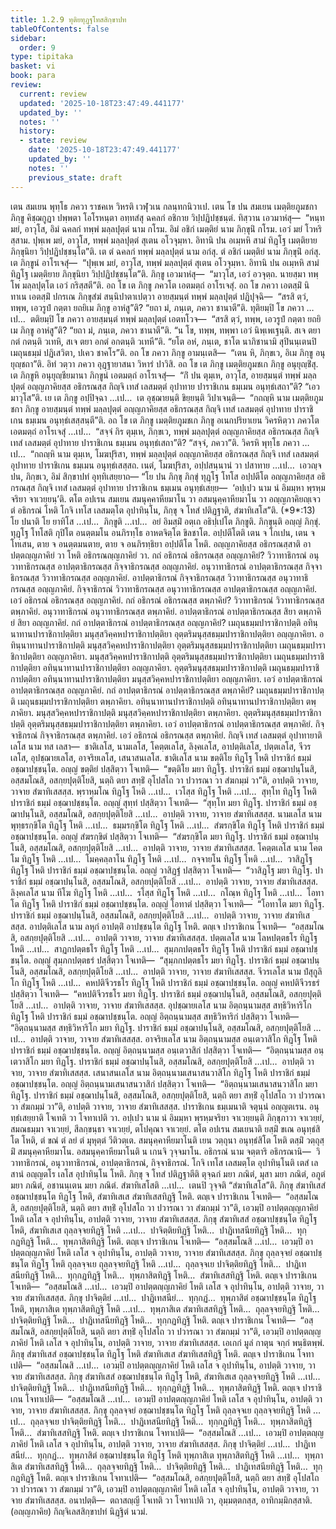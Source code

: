 ```yaml
---
title: 1.2.9 ทุติยทุฏฺฐโทสสิกฺขาปท
tableOfContents: false
sidebar:
  order: 9
type: tipitaka
basket: vi
book: para
review:
  current: review
  updated: '2025-10-18T23:47:49.441177'
  updated_by: ''
  notes: ''
  history:
  - state: review
    date: '2025-10-18T23:47:49.441177'
    updated_by: ''
    notes: ''
    previous_state: draft
---
```



<DynamicBreadcrumb />


<ReviewStatus review={frontmatter.review} showDetails={true} />

<HypothesisAnnotation frontmatter={frontmatter} />

<Division number="391" book="para" e="ch" v="1" p="255">

<Paragraph number="1626" book="para">
เตน สมเยน พุทฺโธ ภควา ราชคเห วิหรติ เวฬุวเน กลนฺทกนิวาเป. เตน โข ปน สมเยน เมตฺติยภูมชกา ภิกฺขู คิชฺฌกูฏา ปพฺพตา โอโรหนฺตา อทฺทสํสุ ฉคลกํ อชิกาย วิปฺปฏิปชฺชนฺตํ. ทิสฺวาน เอวมาหํสุ—  “หนฺท มยํ, อาวุโส, อิมํ ฉคลกํ ทพฺพํ มลฺลปุตฺตํ นาม กโรม. อิมํ อชิกํ เมตฺติยํ นาม ภิกฺขุนิํ กโรม. เอวํ มยํ โวหริสฺสาม. ปุพฺเพ มยํ, อาวุโส, ทพฺพํ มลฺลปุตฺตํ สุเตน อโวจุมฺหา. อิทานิ ปน อเมฺหหิ สามํ ทิฏฺโฐ เมตฺติยาย ภิกฺขุนิยา วิปฺปฏิปชฺชนฺโต”ติ. เต ตํ ฉคลกํ ทพฺพํ มลฺลปุตฺตํ นาม อกํสุ. ตํ อชิกํ เมตฺติยํ นาม ภิกฺขุนิํ อกํสุ. เต ภิกฺขูนํ อาโรเจสุํ—  “ปุพฺเพ มยํ, อาวุโส, ทพฺพํ มลฺลปุตฺตํ สุเตน อโวจุมฺหา. อิทานิ ปน อเมฺหหิ สามํ ทิฏฺโฐ เมตฺติยาย ภิกฺขุนิยา วิปฺปฏิปชฺชนฺโต”ติ. ภิกฺขู เอวมาหํสุ—  “มาวุโส, เอวํ อวจุตฺถ. นายสฺมา ทพฺโพ มลฺลปุตฺโต เอวํ กริสฺสตี”ติ.
</Paragraph>

<Paragraph number="1627" book="para">
อถ โข เต ภิกฺขู ภควโต เอตมตฺถํ อาโรเจสุํ. อถ โข ภควา เอตสฺมิํ นิทาเน เอตสฺมิํ ปกรเณ ภิกฺขุสํฆํ สนฺนิปาตาเปตฺวา อายสฺมนฺตํ ทพฺพํ มลฺลปุตฺตํ ปฏิปุจฺฉิ—  “สรสิ ตฺวํ, ทพฺพ, เอวรูปํ กตฺตา ยถยิเม ภิกฺขู อาหํสู”ติ? “ยถา มํ, ภนฺเต, ภควา ชานาตี”ติ. ทุติยมฺปิ โข ภควา …เป…  ตติยมฺปิ โข ภควา อายสฺมนฺตํ ทพฺพํ มลฺลปุตฺตํ เอตทโวจ—  “สรสิ ตฺวํ, ทพฺพ, เอวรูปํ กตฺตา ยถยิเม ภิกฺขู อาหํสู”ติ? “ยถา มํ, ภนฺเต, ภควา ชานาตี”ติ. “น โข, ทพฺพ, ทพฺพา เอวํ นิพฺเพเฐนฺติ. สเจ ตยา กตํ กตนฺติ วเทหิ, สเจ ตยา อกตํ อกตนฺติ วเทหี”ติ. “ยโต อหํ, ภนฺเต, ชาโต นาภิชานามิ สุปินนฺเตนปิ เมถุนธมฺมํ ปฏิเสวิตา, ปเคว ชาคโร”ติ. อถ โข ภควา ภิกฺขู อามนฺเตสิ—  “เตน หิ, ภิกฺขเว, อิเม ภิกฺขู อนุยุญฺชถา”ติ. อิทํ วตฺวา ภควา อุฏฺฐายาสนา วิหารํ ปาวิสิ.
</Paragraph>

<Paragraph number="1628" book="para">
อถ โข เต ภิกฺขู เมตฺติยภูมชเก ภิกฺขู อนุยุญฺชิํสุ. เต ภิกฺขูหิ อนุยุญฺชียมานา ภิกฺขูนํ เอตมตฺถํ อาโรเจสุํ—  “กิํ ปน ตุมฺเห, อาวุโส, อายสฺมนฺตํ ทพฺพํ มลฺลปุตฺตํ อญฺญภาคิยสฺส อธิกรณสฺส กิญฺจิ เทสํ เลสมตฺตํ อุปาทาย ปาราชิเกน ธมฺเมน อนุทฺธํเสถา”ติ? “เอวมาวุโส”ติ. เย เต ภิกฺขู อปฺปิจฺฉา …เป…  เต อุชฺฌายนฺติ ขิยฺยนฺติ วิปาเจนฺติ—  “กถญฺหิ นาม เมตฺติยภูมชกา ภิกฺขู อายสฺมนฺตํ ทพฺพํ มลฺลปุตฺตํ อญฺญภาคิยสฺส อธิกรณสฺส กิญฺจิ เทสํ เลสมตฺตํ อุปาทาย ปาราชิเกน ธมฺเมน อนุทฺธํเสสฺสนฺตี”ติ.
</Paragraph>

<Paragraph number="1629" book="para">
อถ โข เต ภิกฺขู เมตฺติยภูมชเก ภิกฺขู อเนกปริยาเยน วิครหิตฺวา ภควโต เอตมตฺถํ อาโรเจสุํ …เป…  “สจฺจํ กิร ตุมฺเห, ภิกฺขเว, ทพฺพํ มลฺลปุตฺตํ อญฺญภาคิยสฺส อธิกรณสฺส กิญฺจิ เทสํ เลสมตฺตํ อุปาทาย ปาราชิเกน ธมฺเมน อนุทฺธํเสถา”ติ? “สจฺจํ, ภควา”ติ. วิครหิ พุทฺโธ ภควา …เป…  “กถญฺหิ นาม ตุมฺเห, โมฆปุริสา, ทพฺพํ มลฺลปุตฺตํ อญฺญภาคิยสฺส อธิกรณสฺส กิญฺจิ เทสํ เลสมตฺตํ อุปาทาย ปาราชิเกน ธมฺเมน อนุทฺธํเสสฺสถ. เนตํ, โมฆปุริสา, อปฺปสนฺนานํ วา ปสาทาย …เป…  เอวญฺจ ปน, ภิกฺขเว, อิมํ สิกฺขาปทํ อุทฺทิเสยฺยาถ—
</Paragraph>

</Division>
<Division number="392" book="para" e="ch" v="1" p="256">

<Paragraph number="1630" book="para">
<Emphasis>“โย ปน ภิกฺขุ ภิกฺขุํ ทุฏฺโฐ โทโส อปฺปตีโต อญฺญภาคิยสฺส อธิกรณสฺส กิญฺจิ เทสํ เลสมตฺตํ อุปาทาย ปาราชิเกน ธมฺเมน อนุทฺธํเสยฺย—  ‘อปฺเปว นาม นํ อิมมฺหา พฺรหฺมจริยา จาเวยฺยนฺ’ติ. ตโต อปเรน สมเยน สมนุคฺคาหียมาโน วา อสมนุคฺคาหียมาโน วา อญฺญภาคิยญฺเจว ตํ อธิกรณํ โหติ โกจิ เทโส เลสมตฺโต อุปาทินฺโน, ภิกฺขุ จ โทสํ ปติฏฺฐาติ, สํฆาทิเสโส”</Emphasis>ติ. (*9*:<Emphasis>13</Emphasis>)
</Paragraph>

</Division>
<Division number="393" book="para" e="ch" v="1" p="257">

<Paragraph number="1631" book="para">
<Emphasis>โย ปนา</Emphasis>ติ โย ยาทิโส …เป…  <Emphasis>ภิกฺขู</Emphasis>ติ …เป…  อยํ อิมสฺมิํ อตฺเถ อธิปฺเปโต ภิกฺขูติ.
</Paragraph>

<Paragraph number="1632" book="para">
<Emphasis>ภิกฺขุนฺ</Emphasis>ติ อญฺญํ ภิกฺขุํ.
</Paragraph>

<Paragraph number="1633" book="para">
<Emphasis>ทุฏฺโฐ โทโส</Emphasis>ติ กุปิโต อนตฺตมโน อนภิรทฺโธ อาหตจิตฺโต ขิลชาโต.
</Paragraph>

<Paragraph number="1634" book="para">
<Emphasis>อปฺปตีโต</Emphasis>ติ เตน จ โกเปน, เตน จ โทเสน, ตาย จ อนตฺตมนตาย, ตาย จ อนภิรทฺธิยา อปฺปตีโต โหติ.
</Paragraph>

<Paragraph number="1635" book="para">
<Emphasis>อญฺญภาคิยสฺส อธิกรณสฺสา</Emphasis>ติ อาปตฺตญฺญภาคิยํ วา โหติ อธิกรณญฺญภาคิยํ วา. กถํ อธิกรณํ อธิกรณสฺส อญฺญภาคิยํ? วิวาทาธิกรณํ อนุวาทาธิกรณสฺส อาปตฺตาธิกรณสฺส กิจฺจาธิกรณสฺส อญฺญภาคิยํ. อนุวาทาธิกรณํ อาปตฺตาธิกรณสฺส กิจฺจาธิกรณสฺส วิวาทาธิกรณสฺส อญฺญภาคิยํ. อาปตฺตาธิกรณํ กิจฺจาธิกรณสฺส วิวาทาธิกรณสฺส อนุวาทาธิกรณสฺส อญฺญภาคิยํ. กิจฺจาธิกรณํ วิวาทาธิกรณสฺส อนุวาทาธิกรณสฺส อาปตฺตาธิกรณสฺส อญฺญภาคิยํ. เอวํ อธิกรณํ อธิกรณสฺส อญฺญภาคิยํ.
</Paragraph>

<Paragraph number="1636" book="para">
กถํ อธิกรณํ อธิกรณสฺส ตพฺภาคิยํ? วิวาทาธิกรณํ วิวาทาธิกรณสฺส ตพฺภาคิยํ. อนุวาทาธิกรณํ อนุวาทาธิกรณสฺส ตพฺภาคิยํ. อาปตฺตาธิกรณํ อาปตฺตาธิกรณสฺส สิยา ตพฺภาคิยํ สิยา อญฺญภาคิยํ.
</Paragraph>

<Paragraph number="1637" book="para">
กถํ อาปตฺตาธิกรณํ อาปตฺตาธิกรณสฺส อญฺญภาคิยํ? เมถุนธมฺมปาราชิกาปตฺติ อทินฺนาทานปาราชิกาปตฺติยา มนุสฺสวิคฺคหปาราชิกาปตฺติยา อุตฺตริมนุสฺสธมฺมปาราชิกาปตฺติยา อญฺญภาคิยา. อทินฺนาทานปาราชิกาปตฺติ มนุสฺสวิคฺคหปาราชิกาปตฺติยา อุตฺตริมนุสฺสธมฺมปาราชิกาปตฺติยา เมถุนธมฺมปาราชิกาปตฺติยา อญฺญภาคิยา. มนุสฺสวิคฺคหปาราชิกาปตฺติ อุตฺตริมนุสฺสธมฺมปาราชิกาปตฺติยา เมถุนธมฺมปาราชิกาปตฺติยา อทินฺนาทานปาราชิกาปตฺติยา อญฺญภาคิยา. อุตฺตริมนุสฺสธมฺมปาราชิกาปตฺติ เมถุนธมฺมปาราชิกาปตฺติยา อทินฺนาทานปาราชิกาปตฺติยา มนุสฺสวิคฺคหปาราชิกาปตฺติยา อญฺญภาคิยา. เอวํ อาปตฺตาธิกรณํ อาปตฺตาธิกรณสฺส อญฺญภาคิยํ.
</Paragraph>

<Paragraph number="1638" book="para">
กถํ อาปตฺตาธิกรณํ อาปตฺตาธิกรณสฺส ตพฺภาคิยํ? เมถุนธมฺมปาราชิกาปตฺติ เมถุนธมฺมปาราชิกาปตฺติยา ตพฺภาคิยา. อทินฺนาทานปาราชิกาปตฺติ อทินฺนาทานปาราชิกาปตฺติยา ตพฺภาคิยา. มนุสฺสวิคฺคหปาราชิกาปตฺติ มนุสฺสวิคฺคหปาราชิกาปตฺติยา ตพฺภาคิยา. อุตฺตริมนุสฺสธมฺมปาราชิกาปตฺติ อุตฺตริมนุสฺสธมฺมปาราชิกาปตฺติยา ตพฺภาคิยา. เอวํ อาปตฺตาธิกรณํ อาปตฺตาธิกรณสฺส ตพฺภาคิยํ.
</Paragraph>

<Paragraph number="1639" book="para">
กิจฺจาธิกรณํ กิจฺจาธิกรณสฺส ตพฺภาคิยํ. เอวํ อธิกรณํ อธิกรณสฺส ตพฺภาคิยํ.
</Paragraph>

</Division>
<Division number="394" book="para" e="ch" v="1" p="258">

<Paragraph number="1640" book="para">
<Emphasis>กิญฺจิ เทสํ เลสมตฺตํ อุปาทายา</Emphasis>ติ เลโส นาม ทส เลสา—  ชาติเลโส, นามเลโส, โคตฺตเลโส, ลิงฺคเลโส, อาปตฺติเลโส, ปตฺตเลโส, จีวรเลโส, อุปชฺฌายเลโส, อาจริยเลโส, เสนาสนเลโส.
</Paragraph>

</Division>
<Division number="395" book="para" e="ch" v="1" p="258">

<Paragraph number="1641" book="para">
<Emphasis>ชาติเลโส</Emphasis> นาม ขตฺติโย ทิฏฺโฐ โหติ ปาราชิกํ ธมฺมํ อชฺฌาปชฺชนฺโต. อญฺญํ ขตฺติยํ ปสฺสิตฺวา โจเทติ—  “ขตฺติโย มยา ทิฏฺโฐ. ปาราชิกํ ธมฺมํ อชฺฌาปนฺโนสิ, อสฺสมโณสิ, อสกฺยปุตฺติโยสิ, นตฺถิ ตยา สทฺธิํ อุโปสโถ วา ปวารณา วา สํฆกมฺมํ วา”ติ, อาปตฺติ วาจาย, วาจาย สํฆาทิเสสสฺส.
</Paragraph>

<Paragraph number="1642" book="para">
พฺราหฺมโณ ทิฏฺโฐ โหติ …เป…  เวโสฺส ทิฏฺโฐ โหติ …เป…  สุทฺโท ทิฏฺโฐ โหติ ปาราชิกํ ธมฺมํ อชฺฌาปชฺชนฺโต. อญฺญํ สุทฺทํ ปสฺสิตฺวา โจเทติ—  “สุทฺโท มยา ทิฏฺโฐ. ปาราชิกํ ธมฺมํ อชฺฌาปนฺโนสิ, อสฺสมโณสิ, อสกฺยปุตฺติโยสิ …เป…  อาปตฺติ วาจาย, วาจาย สํฆาทิเสสสฺส.
</Paragraph>

</Division>
<Division number="396" book="para" e="ch" v="1" p="258">

<Paragraph number="1643" book="para">
<Emphasis>นามเลโส</Emphasis> นาม พุทฺธรกฺขิโต ทิฏฺโฐ โหติ …เป…  ธมฺมรกฺขิโต ทิฏฺโฐ โหติ …เป…  สํฆรกฺขิโต ทิฏฺโฐ โหติ ปาราชิกํ ธมฺมํ อชฺฌาปชฺชนฺโต. อญฺญํ สํฆรกฺขิตํ ปสฺสิตฺวา โจเทติ—  “สํฆรกฺขิโต มยา ทิฏฺโฐ. ปาราชิกํ ธมฺมํ อชฺฌาปนฺโนสิ, อสฺสมโณสิ, อสกฺยปุตฺติโยสิ …เป…  อาปตฺติ วาจาย, วาจาย สํฆาทิเสสสฺส.
</Paragraph>

</Division>
<Division number="397" book="para" e="ch" v="1" p="259">

<Paragraph number="1644" book="para">
<Emphasis>โคตฺตเลโส</Emphasis> นาม โคตโม ทิฏฺโฐ โหติ …เป…  โมคฺคลฺลาโน ทิฏฺโฐ โหติ …เป…  กจฺจายโน ทิฏฺโฐ โหติ …เป…  วาสิฏฺโฐ ทิฏฺโฐ โหติ ปาราชิกํ ธมฺมํ อชฺฌาปชฺชนฺโต. อญฺญํ วาสิฏฺฐํ ปสฺสิตฺวา โจเทติ—  “วาสิฏฺโฐ มยา ทิฏฺโฐ. ปาราชิกํ ธมฺมํ อชฺฌาปนฺโนสิ, อสฺสมโณสิ, อสกฺยปุตฺติโยสิ …เป…  อาปตฺติ วาจาย, วาจาย สํฆาทิเสสสฺส.
</Paragraph>

</Division>
<Division number="398" book="para" e="ch" v="1" p="259">

<Paragraph number="1645" book="para">
<Emphasis>ลิงฺคเลโส</Emphasis> นาม ทีโฆ ทิฏฺโฐ โหติ …เป…  รโสฺส ทิฏฺโฐ โหติ …เป…  กโณฺห ทิฏฺโฐ โหติ …เป…  โอทาโต ทิฏฺโฐ โหติ ปาราชิกํ ธมฺมํ อชฺฌาปชฺชนฺโต. อญฺญํ โอทาตํ ปสฺสิตฺวา โจเทติ—  “โอทาโต มยา ทิฏฺโฐ. ปาราชิกํ ธมฺมํ อชฺฌาปนฺโนสิ, อสฺสมโณสิ, อสกฺยปุตฺติโยสิ …เป…  อาปตฺติ วาจาย, วาจาย สํฆาทิเสสสฺส.
</Paragraph>

</Division>
<Division number="399" book="para" e="ch" v="1" p="259">

<Paragraph number="1646" book="para">
<Emphasis>อาปตฺติเลโส</Emphasis> นาม ลหุกํ อาปตฺติํ อาปชฺชนฺโต ทิฏฺโฐ โหติ. ตญฺเจ ปาราชิเกน โจเทติ—  “อสฺสมโณสิ, อสกฺยปุตฺติโยสิ …เป…  อาปตฺติ วาจาย, วาจาย สํฆาทิเสสสฺส.
</Paragraph>

</Division>
<Division number="400" book="para" e="ch" v="1" p="259">

<Paragraph number="1647" book="para">
<Emphasis>ปตฺตเลโส</Emphasis> นาม โลหปตฺตธโร ทิฏฺโฐ โหติ …เป…  สาฏกปตฺตธโร ทิฏฺโฐ โหติ …เป…  สุมฺภกปตฺตธโร ทิฏฺโฐ โหติ ปาราชิกํ ธมฺมํ อชฺฌาปชฺชนฺโต. อญฺญํ สุมฺภกปตฺตธรํ ปสฺสิตฺวา โจเทติ—  “สุมฺภกปตฺตธโร มยา ทิฏฺโฐ. ปาราชิกํ ธมฺมํ อชฺฌาปนฺโนสิ, อสฺสมโณสิ, อสกฺยปุตฺติโยสิ …เป…  อาปตฺติ วาจาย, วาจาย สํฆาทิเสสสฺส.
</Paragraph>

</Division>
<Division number="401" book="para" e="ch" v="1" p="259">

<Paragraph number="1648" book="para">
<Emphasis>จีวรเลโส</Emphasis> นาม ปํสุกูลิโก ทิฏฺโฐ โหติ …เป…  คหปติจีวรธโร ทิฏฺโฐ โหติ ปาราชิกํ ธมฺมํ อชฺฌาปชฺชนฺโต. อญฺญํ คหปติจีวรธรํ ปสฺสิตฺวา โจเทติ—  “คหปติจีวรธโร มยา ทิฏฺโฐ. ปาราชิกํ ธมฺมํ อชฺฌาปนฺโนสิ, อสฺสมโณสิ, อสกฺยปุตฺติโยสิ …เป…  อาปตฺติ วาจาย, วาจาย สํฆาทิเสสสฺส.
</Paragraph>

</Division>
<Division number="402" book="para" e="ch" v="1" p="260">

<Paragraph number="1649" book="para">
<Emphasis>อุปชฺฌายเลโส</Emphasis> นาม อิตฺถนฺนามสฺส สทฺธิวิหาริโก ทิฏฺโฐ โหติ ปาราชิกํ ธมฺมํ อชฺฌาปชฺชนฺโต. อญฺญํ อิตฺถนฺนามสฺส สทฺธิวิหาริกํ ปสฺสิตฺวา โจเทติ—  “อิตฺถนฺนามสฺส สทฺธิวิหาริโก มยา ทิฏฺโฐ. ปาราชิกํ ธมฺมํ อชฺฌาปนฺโนสิ, อสฺสมโณสิ, อสกฺยปุตฺติโยสิ …เป…  อาปตฺติ วาจาย, วาจาย สํฆาทิเสสสฺส.
</Paragraph>

</Division>
<Division number="403" book="para" e="ch" v="1" p="260">

<Paragraph number="1650" book="para">
<Emphasis>อาจริยเลโส</Emphasis> นาม อิตฺถนฺนามสฺส อนฺเตวาสิโก ทิฏฺโฐ โหติ ปาราชิกํ ธมฺมํ อชฺฌาปชฺชนฺโต. อญฺญํ อิตฺถนฺนามสฺส อนฺเตวาสิกํ ปสฺสิตฺวา โจเทติ—  “อิตฺถนฺนามสฺส อนฺเตวาสิโก มยา ทิฏฺโฐ. ปาราชิกํ ธมฺมํ อชฺฌาปนฺโนสิ, อสฺสมโณสิ, อสกฺยปุตฺติโยสิ …เป…  อาปตฺติ วาจาย, วาจาย สํฆาทิเสสสฺส.
</Paragraph>

</Division>
<Division number="404" book="para" e="ch" v="1" p="260">

<Paragraph number="1651" book="para">
<Emphasis>เสนาสนเลโส</Emphasis> นาม อิตฺถนฺนามเสนาสนวาสิโก ทิฏฺโฐ โหติ ปาราชิกํ ธมฺมํ อชฺฌาปชฺชนฺโต. อญฺญํ อิตฺถนฺนามเสนาสนวาสิกํ ปสฺสิตฺวา โจเทติ—  “อิตฺถนฺนามเสนาสนวาสิโก มยา ทิฏฺโฐ. ปาราชิกํ ธมฺมํ อชฺฌาปนฺโนสิ, อสฺสมโณสิ, อสกฺยปุตฺติโยสิ, นตฺถิ ตยา สทฺธิํ อุโปสโถ วา ปวารณา วา สํฆกมฺมํ วา”ติ, อาปตฺติ วาจาย, วาจาย สํฆาทิเสสสฺส.
</Paragraph>

</Division>
<Division number="405" book="para" e="ch" v="1" p="260">

<Paragraph number="1652" book="para">
<Emphasis>ปาราชิเกน ธมฺเมนา</Emphasis>ติ จตุนฺนํ อญฺญตเรน.
</Paragraph>

<Paragraph number="1653" book="para">
<Emphasis>อนุทฺธํเสยฺยา</Emphasis>ติ โจเทติ วา โจทาเปติ วา.
</Paragraph>

<Paragraph number="1654" book="para">
<Emphasis>อปฺเปว นาม นํ อิมมฺหา พฺรหฺมจริยา จาเวยฺยนฺ</Emphasis>ติ ภิกฺขุภาวา จาเวยฺยํ, สมณธมฺมา จาเวยฺยํ, สีลกฺขนฺธา จาเวยฺยํ, ตโปคุณา จาเวยฺยํ.
</Paragraph>

<Paragraph number="1655" book="para">
<Emphasis>ตโต อปเรน สมเยนา</Emphasis>ติ ยสฺมิํ ขเณ อนุทฺธํสิโต โหติ, ตํ ขณํ ตํ ลยํ ตํ มุหุตฺตํ วีติวตฺเต.
</Paragraph>

<Paragraph number="1656" book="para">
<Emphasis>สมนุคฺคาหียมาโน</Emphasis>ติ เยน วตฺถุนา อนุทฺธํสิโต โหติ ตสฺมิํ วตฺถุสฺมิํ สมนุคฺคาหียมาโน.
</Paragraph>

<Paragraph number="1657" book="para">
<Emphasis>อสมนุคฺคาหียมาโน</Emphasis>ติ น เกนจิ วุจฺจมาโน.
</Paragraph>

<Paragraph number="1658" book="para">
<Emphasis>อธิกรณํ</Emphasis> นาม จตฺตาริ อธิกรณานิ—  วิวาทาธิกรณํ, อนุวาทาธิกรณํ, อาปตฺตาธิกรณํ, กิจฺจาธิกรณํ.
</Paragraph>

<Paragraph number="1659" book="para">
<Emphasis>โกจิ เทโส เลสมตฺโต อุปาทินฺโน</Emphasis>ติ เตสํ เลสานํ อญฺญตโร เลโส อุปาทินฺโน โหติ.
</Paragraph>

<Paragraph number="1660" book="para">
<Emphasis>ภิกฺขุ จ โทสํ ปติฏฺฐาตี</Emphasis>ติ ตุจฺฉกํ มยา ภณิตํ, มุสา มยา ภณิตํ, อภูตํ มยา ภณิตํ, อชานนฺเตน มยา ภณิตํ.
</Paragraph>

<Paragraph number="1661" book="para">
<Emphasis>สํฆาทิเสโส</Emphasis>ติ …เป…  เตนปิ วุจฺจติ “สํฆาทิเสโส”ติ.
</Paragraph>

</Division>
<Division number="406" book="para" e="ch" v="1" p="261">

<Paragraph number="1662" book="para">
ภิกฺขุ สํฆาทิเสสํ อชฺฌาปชฺชนฺโต ทิฏฺโฐ โหติ, สํฆาทิเสเส สํฆาทิเสสทิฏฺฐิ โหติ. ตญฺเจ ปาราชิเกน โจเทติ—  “อสฺสมโณสิ, อสกฺยปุตฺติโยสิ, นตฺถิ ตยา สทฺธิํ อุโปสโถ วา ปวารณา วา สํฆกมฺมํ วา”ติ, เอวมฺปิ อาปตฺตญฺญภาคิยํ โหติ เลโส จ อุปาทินฺโน, อาปตฺติ วาจาย, วาจาย สํฆาทิเสสสฺส.
</Paragraph>

<Paragraph number="1663" book="para">
ภิกฺขุ สํฆาทิเสสํ อชฺฌาปชฺชนฺโต ทิฏฺโฐ โหติ, สํฆาทิเสเส ถุลฺลจฺจยทิฏฺฐิ โหติ …เป…  ปาจิตฺติยทิฏฺฐิ โหติ…  ปาฏิเทสนียทิฏฺฐิ โหติ…  ทุกฺกฏทิฏฺฐิ โหติ…  ทุพฺภาสิตทิฏฺฐิ โหติ. ตญฺเจ ปาราชิเกน โจเทติ—  “อสฺสมโณสิ …เป…  เอวมฺปิ อาปตฺตญฺญภาคิยํ โหติ เลโส จ อุปาทินฺโน, อาปตฺติ วาจาย, วาจาย สํฆาทิเสสสฺส.
</Paragraph>

<Paragraph number="1664" book="para">
ภิกฺขุ ถุลฺลจฺจยํ อชฺฌาปชฺชนฺโต ทิฏฺโฐ โหติ ถุลฺลจฺจเย ถุลฺลจฺจยทิฏฺฐิ โหติ …เป…  ถุลฺลจฺจเย ปาจิตฺติยทิฏฺฐิ โหติ…  ปาฏิเทสนียทิฏฺฐิ โหติ…  ทุกฺกฏทิฏฺฐิ โหติ…  ทุพฺภาสิตทิฏฺฐิ โหติ…  สํฆาทิเสสทิฏฺฐิ โหติ. ตญฺเจ ปาราชิเกน โจเทติ—  “อสฺสมโณสิ …เป…  เอวมฺปิ อาปตฺตญฺญภาคิยํ โหติ เลโส จ อุปาทินฺโน, อาปตฺติ วาจาย, วาจาย สํฆาทิเสสสฺส.
</Paragraph>

<Paragraph number="1665" book="para">
ภิกฺขุ ปาจิตฺติยํ …เป…  ปาฏิเทสนียํ…  ทุกฺกฏํ…  ทุพฺภาสิตํ อชฺฌาปชฺชนฺโต ทิฏฺโฐ โหติ, ทุพฺภาสิเต ทุพฺภาสิตทิฏฺฐิ โหติ …เป…  ทุพฺภาสิเต สํฆาทิเสสทิฏฺฐิ โหติ…  ถุลฺลจฺจยทิฏฺฐิ โหติ…  ปาจิตฺติยทิฏฺฐิ โหติ…  ปาฏิเทสนียทิฏฺฐิ โหติ…  ทุกฺกฏทิฏฺฐิ โหติ. ตญฺเจ ปาราชิเกน โจเทติ—  “อสฺสมโณสิ, อสกฺยปุตฺติโยสิ, นตฺถิ ตยา สทฺธิํ อุโปสโถ วา ปวารณา วา สํฆกมฺมํ วา”ติ, เอวมฺปิ อาปตฺตญฺญภาคิยํ โหติ เลโส จ อุปาทินฺโน, อาปตฺติ วาจาย, วาจาย สํฆาทิเสสสฺส.

</Paragraph>
</Division>

<Paragraph number="1666" type="center" book="para">
เอเกกํ มูลํ กาตุน จกฺกํ พนฺธิตพฺพํ.


</Paragraph>

<Division number="407" book="para" e="ch" v="1" p="262">

<Paragraph number="1667" book="para">
ภิกฺขุ สํฆาทิเสสํ อชฺฌาปชฺชนฺโต ทิฏฺโฐ โหติ สํฆาทิเสเส สํฆาทิเสสทิฏฺฐิ โหติ. ตญฺเจ ปาราชิเกน โจทาเปติ—  “อสฺสมโณสิ …เป…  เอวมฺปิ อาปตฺตญฺญภาคิยํ โหติ เลโส จ อุปาทินฺโน, อาปตฺติ วาจาย, วาจาย สํฆาทิเสสสฺส.
</Paragraph>

<Paragraph number="1668" book="para">
ภิกฺขุ สํฆาทิเสสํ อชฺฌาปชฺชนฺโต ทิฏฺโฐ โหติ, สํฆาทิเสเส ถุลฺลจฺจยทิฏฺฐิ โหติ …เป…  ปาจิตฺติยทิฏฺฐิ โหติ…  ปาฏิเทสนียทิฏฺฐิ โหติ…  ทุกฺกฏทิฏฺฐิ โหติ…  ทุพฺภาสิตทิฏฺฐิ โหติ. ตญฺเจ ปาราชิเกน โจทาเปติ—  “อสฺสมโณสิ …เป…  เอวมฺปิ อาปตฺตญฺญภาคิยํ โหติ เลโส จ อุปาทินฺโน, อาปตฺติ วาจาย, วาจาย สํฆาทิเสสสฺส.
</Paragraph>

<Paragraph number="1669" book="para">
ภิกฺขุ ถุลฺลจฺจยํ อชฺฌาปชฺชนฺโต ทิฏฺโฐ โหติ ถุลฺลจฺจเย ถุลฺลจฺจยทิฏฺฐิ โหติ …เป…  ถุลฺลจฺจเย ปาจิตฺติยทิฏฺฐิ โหติ…  ปาฏิเทสนียทิฏฺฐิ โหติ…  ทุกฺกฏทิฏฺฐิ โหติ…  ทุพฺภาสิตทิฏฺฐิ โหติ…  สํฆาทิเสสทิฏฺฐิ โหติ. ตญฺเจ ปาราชิเกน โจทาเปติ—  “อสฺสมโณสิ …เป…  เอวมฺปิ อาปตฺตญฺญภาคิยํ โหติ เลโส จ อุปาทินฺโน, อาปตฺติ วาจาย, วาจาย สํฆาทิเสสสฺส.
</Paragraph>

<Paragraph number="1670" book="para">
ภิกฺขุ ปาจิตฺติยํ …เป…  ปาฏิเทสนียํ…  ทุกฺกฏํ…  ทุพฺภาสิตํ อชฺฌาปชฺชนฺโต ทิฏฺโฐ โหติ ทุพฺภาสิเต ทุพฺภาสิตทิฏฺฐิ โหติ …เป…  ทุพฺภาสิเต สํฆาทิเสสทิฏฺฐิ โหติ…  ถุลฺลจฺจยทิฏฺฐิ โหติ…  ปาจิตฺติยทิฏฺฐิ โหติ…  ปาฏิเทสนียทิฏฺฐิ โหติ…  ทุกฺกฏทิฏฺฐิ โหติ. ตญฺเจ ปาราชิเกน โจทาเปติ—  “อสฺสมโณสิ, อสกฺยปุตฺติโยสิ, นตฺถิ ตยา สทฺธิํ อุโปสโถ วา ปวารณา วา สํฆกมฺมํ วา”ติ, เอวมฺปิ อาปตฺตญฺญภาคิยํ โหติ เลโส จ อุปาทินฺโน, อาปตฺติ วาจาย, วาจาย สํฆาทิเสสสฺส.
</Paragraph>

</Division>
<Division number="408" book="para" e="ch" v="1" p="262">

<Paragraph number="1671" book="para">
อนาปตฺติ—  ตถาสญฺญี โจเทติ วา โจทาเปติ วา, อุมฺมตฺตกสฺส, อาทิกมฺมิกสฺสาติ.

</Paragraph>
</Division>

<Paragraph number="1672" type="center" book="para">
(อญฺญภาคิย) กิญฺจิเลสสิกฺขาปทํ นิฏฺฐิตํ นวมํ.
</Paragraph>